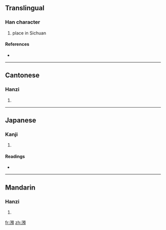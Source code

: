 {{also|滪}}
==Translingual==

===Han character===
{{Han char|rn=85|rad=水|as=13|sn=16|four=3118<sub>6</sub>|canj=水弓弓金 (ENNC)}}

# place in Sichuan

====References====
* {{Han ref|kx=0653.010|dkj=18388|dj=1063.030|hdz=31765.060|uh=6FA6|ud=28582|bh=BF48|bd=48968}}

----

==Cantonese==

===Hanzi===
{{yue-hanzi|jyut=|y=yu6|sim=滪}}

# {{defn|Cantonese|sort=水13}}

----

==Japanese==

===Kanji===
{{ja-kanji|grade=|rs=水13}}

# {{defn|Japanese|sort=水13}}

====Readings====
* {{ja-readings|on=[[よ]] (yo)|kun=}}

----

==Mandarin==

===Hanzi===
{{cmn-hanzi|sim=滪|pin=[[yù]] ([[yu4]])|wg=yü<sup>4</sup>}}

# {{defn|Mandarin|sort=水13}}

[[fr:澦]]
[[zh:澦]]